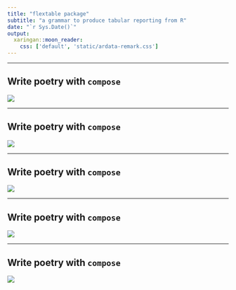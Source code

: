 ```yaml
---
title: "flextable package"
subtitle: "a grammar to produce tabular reporting from R"
date: "`r Sys.Date()`"
output:
  xaringan::moon_reader:
    css: ['default', 'static/ardata-remark.css']
---
```


---

## Write poetry with `compose`

![](./static/img/flextable_compose1.svg)


---

## Write poetry with `compose`


![](./static/img/flextable_compose2.svg)

---

## Write poetry with `compose`


![](./static/img/flextable_compose3.svg)

---

## Write poetry with `compose`


![](./static/img/flextable_compose4.svg)

---

## Write poetry with `compose`


![](./static/img/flextable_compose5.svg)
